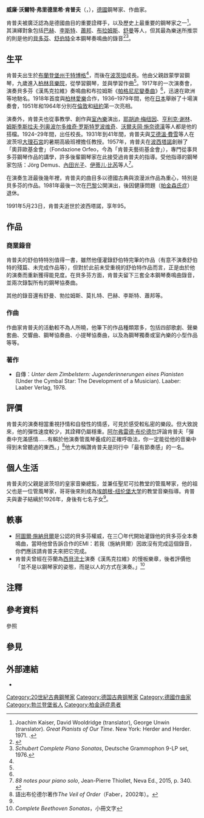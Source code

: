 {{NoteTA
|1=zh-hans:于特; zh-hant:于特;
}}
{{Infobox musical artist
| Name            = 威廉·肯普夫<br/>Wilhelm Kempff
| Img             = Wilhelm Kempff1.jpg
| caption         = 1965年的威廉·肯普夫
| Background      = non_vocal_instrumentalist
| Birth_name      = Wilhelm Walter Friedrich Kempff
| birth_date      = {{birth date|1895|11|25}}
| birth_place     = {{flag|德意志帝國}}[[于特博格|于特博格]]
| death_date      = {{death date and age|1991|5|23|1895|11|25}}
| death_place     = {{ITA}}[[波西塔諾|波西塔諾]]
| death_cause     = 
| resting_place   = 
| alma_mater      = 
| Instrument      = [[鋼琴|鋼琴]]
| Genre           = [[古典音乐|古典音乐]]
| Occupation      = [[鋼琴家|鋼琴家]]
| Years_active    = 1917-1981
| Label           = 
| related_group   = 
| spouse          = 
| children        = {{link-de|戴安娜·肯普夫|Diana Kempff}}
| signature       = 
| URL             = 
}}
'''威廉·沃爾特·弗里德里希·肯普夫'''（{{lang-de|Wilhelm Walter Friedrich Kempff}}，{{bd|1895年|11月25日|1991年|5月23日|catIdx=Kempff, Wilhelm}}），[[德意志帝國|德國]]鋼琴家、作曲家。

肯普夫被廣泛認為是德國曲目的重要詮釋手，以及歷史上最重要的鋼琴家之一<ref>Joachim Kaiser, David Wooldridge (translator), George Unwin (translator). ''Great Pianists of Our Time''. New York: Herder and Herder. 1971. {{OCLC|235884}}.</ref>。其演繹對象包括[[约翰·塞巴斯蒂安·巴赫|巴赫]]、[[李斯特·费伦茨|李斯特]]、[[弗雷德里克·肖邦|蕭邦]]、[[约翰内斯·勃拉姆斯|布拉姆斯]]、[[罗伯特·舒曼|舒曼]]等人，但其最為樂迷所推崇的則是他的[[路德维希·范·贝多芬|貝多芬]]、[[弗朗茨·舒伯特|舒伯特]]全本鋼琴奏鳴曲的錄音<ref name=NYTimes>{{cite news|title=Wilhelm Kempff Is Dead at 95|newspaper=[[纽约时报|The New York Times]]|date=1991-05-25|url=https://www.nytimes.com/1991/05/25/arts/wilhelm-kempff-is-dead-at-95-german-was-romantic-pianist.html|accessdate=2010-05-09|archive-date=2011-08-29|archive-url=https://web.archive.org/web/20110829073139/http://www.nytimes.com/1991/05/25/arts/wilhelm-kempff-is-dead-at-95-german-was-romantic-pianist.html|dead-url=no}}</ref><ref>''Schubert Complete Piano Sonatas'', Deutsche Grammophon 9-LP set, 1976.</ref>。

== 生平 ==
肯普夫出生於[[勃兰登堡|布蘭登堡州]][[于特博格|于特博格]]<ref name=NYTimes/>，而後在[[波茨坦|波茨坦]]成長。他由父親啟蒙學習鋼琴，九歲進入[[柏林汉斯·艾斯勒音乐学院|柏林音樂院]]，從{{link-de|卡爾·海因里希·巴特|Karl Heinrich Barth}}學習鋼琴，並與{{tsl|de|Robert Kahn|羅伯特·卡恩 (作曲家)|羅伯特·卡恩}}學習作曲<ref name=NYTimes/>。1917年的一次演奏會，演奏貝多芬《漢馬克拉維》奏鳴曲和布拉姆斯《[[帕格尼尼主題變奏曲_(布拉姆斯)|帕格尼尼變奏曲]]》<ref name=NYTimes/>，迅速在歐洲等地馳名。1918年首度與[[柏林愛樂|柏林愛樂]]合作，1936–1979年間，他在[[日本|日本]]舉辦了十場演奏會，1951年和1964年分別在[[倫敦|倫敦]]和[[紐約|紐約]]第一次亮相。

演奏外，肯普夫也從事教學、創作與[[室內樂|室內樂]]演出，[[耶胡迪·梅纽因|耶胡迪·梅纽因]]、[[亨利克·谢林|亨利克·谢林]]、[[姆斯季斯拉夫·列奥波尔多维奇·罗斯特罗波维奇|姆斯季斯拉夫·列奥波尔多维奇·罗斯特罗波维奇]]、[[沃爾夫岡·施奈德漢|沃爾夫岡·施奈德漢]]等人都是他的搭檔。1924–29年間，出任{{link-de|斯圖嘉特音樂院|Hochschule für Musik und Darstellende Kunst Stuttgart}}校長。1931年到41年間，肯普夫與[[艾德溫·費雪|艾德溫·費雪]]等人在波茨坦[[大理石宮|大理石宮]]的暑期高級班裡擔任教授。1957年，肯普夫在[[波西塔諾|波西塔諾]]創辦了「奧菲歐基金會」（Fondazione Orfeo，今為「肯普夫藝術基金會」），專門從事貝多芬鋼琴作品的講學，許多後輩鋼琴家在此接受過肯普夫的指導{{efn|肯普夫本人在波西塔諾一年一會的講學一直持續到1982年為止。在他過世後，Gerhard Oppitz{{譯名請求}}接替了這個講座的教學責任（1992–95年），而後則是John O'Conor{{譯名請求}}（2011年止）以及Bernd Goetzke{{譯名請求}}（2013年迄今），都是與肯普夫以及其基金會有著密切連結，深刻了解其理念的傑出鋼琴家。}}。受他指導的鋼琴家包括：Jörg Demus{{譯名請求}}、[[內田光子|內田光子]]、[[伊蒂儿·比芮|伊蒂儿·比芮]]等人<ref>''88 notes pour piano solo'', Jean-Pierre Thiollet, Neva Ed., 2015, p. 340. {{ISBN|978 2 3505 5192 0}}</ref>。

在演奏生涯最後幾年裡，肯普夫的曲目多以德國古典與浪漫派作品為重心，特別是貝多芬的作品。1981年最後一次在[[巴黎|巴黎]]公開演出，後因健康問題（[[帕金森氏症|帕金森氏症]]）退休。

1991年5月23日，肯普夫逝世於波西塔諾，享年95。

== 作品 ==
=== 商業錄音 ===
肯普夫的舒伯特特別值得一書，雖然他僅灌錄舒伯特完筆的作品（有意不演奏舒伯特的殘篇、未完成作品等），但對於此前未受重視的舒伯特作品而言，正是由於他的演奏而重新獲得能見度。在貝多芬方面，肯普夫留下三套全本鋼琴奏鳴曲錄音{{efn|五〇年代單聲道錄音（全卅二首），六〇年代立體聲錄音（全本），以及更早期蟲膠唱片年代的錄音（1926–45年期間，部分曲目未灌錄）。}}，並兩次錄製所有的鋼琴協奏曲{{efn|皆與[[柏林爱乐乐团|柏林爱乐乐团]]合作，五〇年代版本的指揮是Paul van Kempen{{譯名請求}}，六〇年代則由Ferdinand Leitner{{譯名請求}}指揮。}}。

其他的錄音還有舒曼、勃拉姆斯、莫扎特、巴赫、李斯特、蕭邦等。
{{expand list}}

=== 作曲 ===
作曲家肯普夫的活動較不為人所曉，他筆下的作品種類眾多，包括四部歌劇、聲樂套曲、交響曲、鋼琴協奏曲、小提琴協奏曲，以及為鋼琴獨奏或室內樂的小型作品等等{{efn|詳見肯普夫的日語維基條目，由於他在日本的評價甚高，樂迷對其作品也有更為詳盡的整理。}}。

=== 著作 ===
* 自傳：''Unter dem Zimbelstern: Jugenderinnerungen eines Pianisten'' (Under the Cymbal Star: The Development of a Musician). Laaber: Laaber Verlag, 1978.

== 評價 ==
肯普夫的演奏相當重視抒情和自發性的情感，可見於感受較私密的樂段。但大致說來，他的彈性速度較少，其詮釋仍屬穩重。[[阿尔弗雷德·布伦德尔|阿尔弗雷德·布伦德尔]]評論肯普夫「彈奏中充滿感情……有賴於他演奏管風琴養成的正確呼吸法，你一定能從他的音樂中得到未曾聽過的東西。」<ref>語出布伦德尔著作''The Veil of Order''（Faber，2002年）。</ref>他大力稱讚肯普夫是同行中「最有節奏感」的一名。

== 個人生活 ==
肯普夫的父親是波茨坦的皇家音樂總監，並兼任聖尼可拉教堂的管風琴家，他的祖父也是一位管風琴家，哥哥{{link-de|格奧爾格·肯普夫|Georg Kempff}}後來則成為[[埃朗根-纽伦堡大学|埃朗根-纽伦堡大学]]的教堂音樂指導。肯普夫與妻子結縭於1926年，身後有七名子女<ref name=NYTimes/>。

== 軼事 ==
* [[阿圖爾·施納貝爾|阿圖爾·施納貝爾]]是公認的貝多芬權威，在三〇年代開始灌錄他的貝多芬全本奏鳴曲，當時他曾告訴合作的EMI：若我（施納貝爾）因故沒有完成這個錄音，你們應該請肯普夫來把它完成。
* 肯普夫曾經在芬蘭為[[让·西贝柳斯|西貝流士]]演奏《漢馬克拉維》的慢板樂章，後者評價他「並不是以鋼琴家的姿態，而是以人的方式在演奏。」<ref>''Complete Beethoven Sonatas''，小冊文字</ref>

== 注釋 ==
{{notelist}}

== 參考資料 ==
;參照
{{reflist}}

== 參見 ==
{{portal|古典音樂}}

== 外部連結 ==
{{commons category-inline|Wilhelm Kempff}}
* {{Discogs artist|157707}}

{{Authority control}}
{{DEFAULTSORT:Kempff, Wilhelm}}
[[Category:20世紀古典鋼琴家|Category:20世紀古典鋼琴家]]
[[Category:德国古典钢琴家|Category:德国古典钢琴家]]
[[Category:德國作曲家|Category:德國作曲家]]
[[Category:勃兰登堡省人|Category:勃兰登堡省人]]
[[Category:柏金遜症患者|Category:柏金遜症患者]]